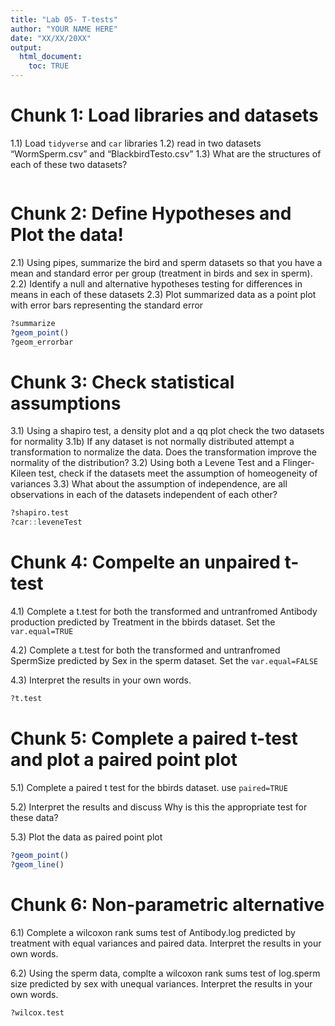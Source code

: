 ```yaml
---
title: "Lab 05- T-tests"
author: "YOUR NAME HERE"
date: "XX/XX/20XX"
output: 
  html_document:
    toc: TRUE
---
```

# Chunk 1: Load libraries and datasets 
  1.1) Load `tidyverse` and `car` libraries
  1.2) read in two datasets "WormSperm.csv" and "BlackbirdTesto.csv"
  1.3) What are the structures of each of these two datasets? 
```r

```

# Chunk 2: Define Hypotheses and Plot the data! 
  2.1) Using pipes, summarize the bird and sperm datasets so that you have a mean and standard error per group (treatment in birds and sex in sperm). 
  2.2) Identify a null and alternative hypotheses testing for differences in means in each of these datasets 
  2.3) Plot summarized data as a point plot with error bars representing the standard error 
```r
?summarize
?geom_point()
?geom_errorbar

```

# Chunk 3: Check statistical assumptions
  3.1) Using a shapiro test, a density plot and a qq plot check the two datasets for normality
    3.1b) If any dataset is not normally distributed attempt a transformation to normalize the data. Does the transformation improve the normality of the distribution? 
  3.2) Using both a Levene Test and a Flinger-Kileen test, check if the datasets meet the assumption of homeogeneity of variances 
  3.3) What about the assumption of independence, are all observations in each of the datasets independent of each other? 
  
```r
?shapiro.test
?car::leveneTest

```

# Chunk 4: Compelte an unpaired t-test 
  4.1) Complete a t.test for both the transformed and untranfromed Antibody production predicted by Treatment in the bbirds dataset. Set the `var.equal=TRUE`
  
  4.2) Complete a t.test for both the transformed and untranfromed SpermSize predicted by Sex in the sperm dataset. Set the `var.equal=FALSE`
  
  4.3) Interpret the results in your own words. 
```r
?t.test

```

# Chunk 5: Complete a paired t-test and plot a paired point plot 
  5.1) Complete a paired t test for the bbirds dataset. use `paired=TRUE`
  
  5.2) Interpret the results and discuss Why is this the appropriate test for these data? 
  
  5.3) Plot the data as paired point plot
  

```r
?geom_point()
?geom_line()

```

# Chunk 6: Non-parametric alternative 
6.1) Complete a wilcoxon rank sums test of Antibody.log predicted by treatment with equal variances and paired data. Interpret the results in your own words. 

6.2) Using the sperm data, complte a wilcoxon rank sums test of log.sperm size predicted by sex with unequal variances. Interpret the results in your own words. 
```r
?wilcox.test

```




